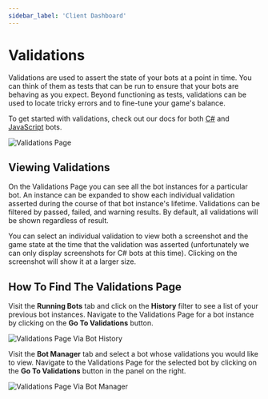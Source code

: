 ```yaml
---
sidebar_label: 'Client Dashboard'
---
```


# Validations

Validations are used to assert the state of your bots at a point in time. You can think of them as tests that can be run to
ensure that your bots are behaving as you expect. Beyond functioning as tests, validations can be used to locate tricky errors
and to fine-tune your game's balance.

To get started with validations, check out our docs for both [C#](https://docs.regression.gg/studios/unity/unity-sdk/creating-bots/csharp/validation-bots) and [JavaScript](https://docs.regression.gg/studios/unity/unity-sdk/creating-bots/javascript/validation-bots) bots.

![Validations Page](./img/validation-dashboard/home.png)

## Viewing Validations

On the Validations Page you can see all the bot instances for a particular bot. An instance can be expanded to show
each individual validation asserted during the course of that bot instance's lifetime. Validations can be filtered by passed,
failed, and warning results. By default, all validations will be shown regardless of result.

You can select an individual validation to view both a screenshot and the game state at the time
that the validation was asserted (unfortunately we can only display screenshots for C# bots at this time). Clicking on
the screenshot will show it at a larger size.

## How To Find The Validations Page

Visit the **Running Bots** tab and click on the **History** filter to see a list of your previous bot instances. Navigate to the
Validations Page for a bot instance by clicking on the **Go To Validations** button.

![Validations Page Via Bot History](./img/validation-dashboard/navigate-from-bot-history.png)

Visit the **Bot Manager** tab and select a bot whose validations you would like to view. Navigate to the Validations Page
for the selected bot by clicking on the **Go To Validations** button in the panel on the right.

![Validations Page Via Bot Manager](./img/validation-dashboard/bot-details-preview.png)